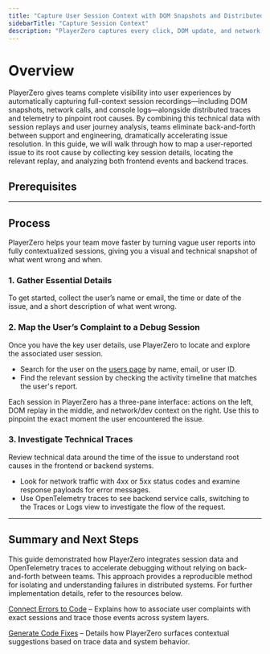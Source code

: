```yaml
---
title: "Capture User Session Context with DOM Snapshots and Distributed Traces"
sidebarTitle: "Capture Session Context"
description: "PlayerZero captures every click, DOM update, and network request in real-time, so teams can discover, analyze, and fix defects faster."
---
```




# Overview

PlayerZero gives teams complete visibility into user experiences by automatically capturing full-context session recordings—including DOM snapshots, network calls, and console logs—alongside distributed traces and telemetry to pinpoint root causes. By combining this technical data with session replays and user journey analysis, teams eliminate back-and-forth between support and engineering, dramatically accelerating issue resolution. In this guide, we will walk through how to map a user-reported issue to its root cause by collecting key session details, locating the relevant replay, and analyzing both frontend events and backend traces. 
## Prerequisites

<SourceControlManagement/>

<WebSdk/>

---

## Process

PlayerZero helps your team move faster by turning vague user reports into fully contextualized sessions, giving you a visual and technical snapshot of what went wrong and when.

### 1. Gather Essential Details

To get started, collect the user’s name or email, the time or date of the issue, and a short description of what went wrong.

### 2. Map the User’s Complaint to a Debug Session

Once you have the key user details, use PlayerZero to locate and explore the associated user session.

- Search for the user on the [users page](https://go.playerzero.app/users) by name, email, or user ID.
- Find the relevant session by checking the activity timeline that matches the user's report.

Each session in PlayerZero has a three-pane interface: actions on the left, DOM replay in the middle, and network/dev context on the right. Use this to pinpoint the exact moment the user encountered the issue.

### 3. Investigate Technical Traces

Review technical data around the time of the issue to understand root causes in the frontend or backend systems.

- Look for network traffic with 4xx or 5xx status codes and examine response payloads for error messages.
- Use OpenTelemetry traces to see backend service calls, switching to the Traces or Logs view to investigate the flow of the request.

---

## Summary and Next Steps
This guide demonstrated how PlayerZero integrates session data and OpenTelemetry traces to accelerate debugging without relying on back-and-forth between teams. This approach provides a reproducible method for isolating and understanding failures in distributed systems. For further implementation details, refer to the resources below.

[Connect Errors to Code](/use-cases/resolve-customer-issues/trace-errors-to-code) – Explains how to associate user complaints with exact sessions and trace those events across system layers.

[Generate Code Fixes](/use-cases/resolve-customer-issues/generate-code-fixes) – Details how PlayerZero surfaces contextual suggestions based on trace data and system behavior.
